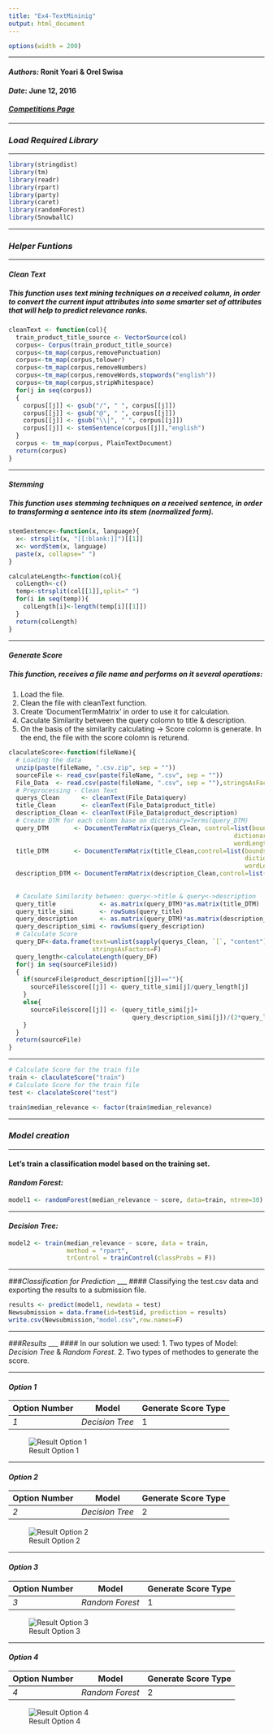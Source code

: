 ```yaml
---
title: "Ex4-TextMininig"
output: html_document
---
```

```r
options(width = 200)
```
___
#### *Authors:* Ronit Yoari & Orel Swisa  
#### *Date*: June 12, 2016  
#### *[Competitions Page](https://www.kaggle.com/c/crowdflower-search-relevance)*   
___
### *Load Required Library*
___
```r
library(stringdist)
library(tm)
library(readr)
library(rpart)
library(party)
library(caret)
library(randomForest)
library(SnowballC)
```
___
### *Helper Funtions*  
___
#### *Clean Text*  
##### This function uses text mining techniques on a received column, in order to convert the current input attributes into some smarter set of attributes that will help to predict relevance ranks.
```r
cleanText <- function(col){
  train_product_title_source <- VectorSource(col)
  corpus<- Corpus(train_product_title_source)
  corpus<-tm_map(corpus,removePunctuation)
  corpus<-tm_map(corpus,tolower)
  corpus<-tm_map(corpus,removeNumbers)
  corpus<-tm_map(corpus,removeWords,stopwords("english"))
  corpus<-tm_map(corpus,stripWhitespace)
  for(j in seq(corpus))   
  { 
    corpus[[j]] <- gsub("/", " ", corpus[[j]])   
    corpus[[j]] <- gsub("@", " ", corpus[[j]])   
    corpus[[j]] <- gsub("\\|", " ", corpus[[j]])
    corpus[[j]] <- stemSentence(corpus[[j]],"english")
  }  
  corpus <- tm_map(corpus, PlainTextDocument)
  return(corpus)
}
```
___
#### *Stemming*  
##### This function uses stemming techniques on a received sentence, in order to transforming a sentence into its stem (normalized form).
```r
stemSentence<-function(x, language){
  x<- strsplit(x, "[[:blank:]]")[[1]]
  x<- wordStem(x, language)
  paste(x, collapse=" ")
}
```
```r
calculateLength<-function(col){
  colLength<-c()
  temp<-strsplit(col[[1]],split=" ")
  for(i in seq(temp)){
    colLength[i]<-length(temp[i][[1]])
  }
  return(colLength)
}
```
___
#### *Generate Score*  
##### This function, receives a file name and performs on it several operations:  
1. Load the file.
2. Clean the file with cleanText function.
3. Create 'DocumentTermMatrix' in order to use it for calculation.
4. Caculate Similarity between the query colomn to title & description.
5. On the basis of the similarity calculating -> Score colomn is generate.
In the end, the file with the score colomn is returend.
```r
claculateScore<-function(fileName){
  # Loading the data
  unzip(paste(fileName, ".csv.zip", sep = "")) 
  sourceFile <- read_csv(paste(fileName, ".csv", sep = ""))
  File_Data  <- read.csv(paste(fileName, ".csv", sep = ""),stringsAsFactors = FALSE)
  # Preprocessing - Clean Text
  querys_Clean      <- cleanText(File_Data$query)
  title_Clean       <- cleanText(File_Data$product_title)
  description_Clean <- cleanText(File_Data$product_description)
  # Create DTM for each colomn base on dictionary=Terms(query_DTM)
  query_DTM       <- DocumentTermMatrix(querys_Clean, control=list(bounds = list(local = c(0, Inf)),
                                                              dictionary=NULL,
                                                              wordLengths=c(2,Inf)))
  title_DTM       <- DocumentTermMatrix(title_Clean,control=list(bounds = list(local = c(0, Inf)),
                                                                 dictionary=Terms(query_DTM),
                                                                 wordLengths=c(2,Inf)))
  description_DTM <- DocumentTermMatrix(description_Clean,control=list(bounds = list(local = c(0, Inf)),
                                                                       dictionary=Terms(query_DTM),
                                                                       wordLengths=c(2,Inf)))
  # Caculate Similarity between: query<->title & query<->description
  query_title            <- as.matrix(query_DTM)*as.matrix(title_DTM)
  query_title_simi       <- rowSums(query_title)
  query_description      <- as.matrix(query_DTM)*as.matrix(description_DTM)
  query_description_simi <- rowSums(query_description)
  # Calculate Score
  query_DF<-data.frame(text=unlist(sapply(querys_Clean, `[`, "content")), 
                       stringsAsFactors=F)
  query_length<-calculateLength(query_DF)
  for(j in seq(sourceFile$id))   
  { 
    if(sourceFile$product_description[[j]]==""){
      sourceFile$score[[j]] <- query_title_simi[j]/query_length[j]
    } 
    else{
      sourceFile$score[[j]] <- (query_title_simi[j]+
                                  query_description_simi[j])/(2*query_length[j])
    }
  }
  return(sourceFile)
}
```
___
```r
# Calculate Score for the train file
train <- claculateScore("train")
# Calculate Score for the train file
test <- claculateScore("test")

train$median_relevance <- factor(train$median_relevance)
```
___
### *Model creation* 
___
#### Let's train a classification model based on the training set.  
#### *Random Forest:*  
```r
model1 <- randomForest(median_relevance ~ score, data=train, ntree=30)
```
___
#### *Decision Tree:*  
```r
model2 <- train(median_relevance ~ score, data = train,
                method = "rpart",
                trControl = trainControl(classProbs = F))
```
___
###*Classification for Prediction*
___
#### Classifying the test.csv data and exporting the results to a submission file.
```r
results <- predict(model1, newdata = test)
Newsubmission = data.frame(id=test$id, prediction = results)
write.csv(Newsubmission,"model.csv",row.names=F)  
```
___
###*Results*
___
#### In our solution we used:
1. Two types of Model: *Decision Tree* & *Random Forest*.
2. Two types of methodes to generate the score.
  
___
#### *Option 1*   

Option Number  | Model           | Generate Score Type
-------------- | ----------------|----------------------
*1*            | *Decision Tree* | 1

![Result Option 1](https://raw.githubusercontent.com/Orelsw/Ass4/master/Option1_1223_0.24935.png)

___
#### *Option 2*   

Option Number  | Model           | Generate Score Type
-------------- | ----------------|----------------------
*2*            | *Decision Tree* | 2

![Result Option 2](https://raw.githubusercontent.com/Orelsw/Ass4/master/Option2_1217_0.27314.png)

___
#### *Option 3*  

Option Number  | Model           | Generate Score Type 
-------------- | ----------------|----------------------
*3*            | *Random Forest* | 1

![Result Option 3](https://raw.githubusercontent.com/Orelsw/Ass4/master/Option3_1223_0.25148.png)

___
#### *Option 4*  

Option Number  | Model           | Generate Score Type
-------------- | ----------------|----------------------
*4*            | *Random Forest* | 2

![Result Option 4](https://raw.githubusercontent.com/Orelsw/Ass4/master/Option4_1172_0.32633.png)
